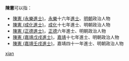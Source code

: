 '''陳憲'''可以指：
* [[陳憲_(永樂進士)|陳憲 (永樂進士)]]，[[永乐_(明朝)|永樂]]十六年[[進士|進士]]、[[明朝|明朝]]政治人物
* [[陳憲_(成化進士)|陳憲 (成化進士)]]，[[成化|成化]]十七年進士、明朝政治人物
* [[陳憲_(正德進士)|陳憲 (正德進士)]]，[[正德_(明朝)|正德]]六年進士、明朝政治人物
* [[陳憲_(嘉靖戊戌進士)|陳憲 (嘉靖戊戌進士)]]，[[嘉靖|嘉靖]]十七年進士、明朝政治人物
* [[陳憲_(嘉靖壬戌進士)|陳憲 (嘉靖壬戌進士)]]，嘉靖四十一年進士、明朝政治人物
{{disambig}}

[[Category:二字陈姓人名消歧义|xian]]